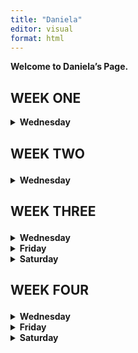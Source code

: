 ```yaml
---
title: "Daniela"
editor: visual
format: html
---
```


**Welcome to Daniela's Page.**

<h2>WEEK ONE</h2>

<details>

<summary><strong>Wednesday</strong></summary>

## **Air quality Data Set**

### **Details for Airquality**

-   **Ozone** : Mean ozone in parts per billion from 1300 to 1500 hours at Roosevelt Island.
-   **Solar .R** : Solar radiation in Langleys on the frequency band 4000-7700 Angstroms from 0800 to 1200 hours tat Central Park.
-   **Wind** : Average wind speed in miles per hour at 0700 and 1000 hours at LaGuardia Airport.
-   **Temp** : Maximum daily temperature in degrees Farenheit at La Guardia Airport.

### **Where is the data source retrieved from?**

-   The data were obtained from the New York State Department of Conservation(ozone data) and the National Weather Service (meteorological data).

#### **What did I learned?**

I learned how to clean a data set through excel and prepare the data. As well, we were introduced to the usage of the pivot tables and how crucial they are to analyze data and clever information for the data set. In my opinion, pivot tables expand even more the capacity to analyze data in multiple forms and variations.

#### **Steps for a data set pivot table/ chart**

**1.** Clean data set

**2.** After cleaning the data set and making sure there's no NA's we can proceed and press command +A and select the data set.

**3.** By selecting "Insert" we can start working on the "pivot table" section

**4.** Then choose which variable will go either on values, rows, columns and filter.

**Pivot Table #1** *Month's Max Airquality*

![](Month's%20Max%20Airquality_RodriguezDaniela%20.png)

![](Month's%20Max%20Airquality%20Chart_RodriguezDaniela%20.png)

**Pivot Table #1 Insight**

-   Max of Solar.R has the highest values across all months ranging from about 250 to 350 units.
-   Max of Temp is the second highest metric, with values around 80-100 units for all months.
-   Month 5 (Likely to be May) has the highest "Max of Solar. R" value.

**Pivot Table #2**

![](Average%20values_RodriguezDaniela%20.png)

![](Average_chart_RodriguezDaniela%20.png)

**Pivot Table #2 Insight**

**1. Analysis pivot table**

-   This analysis provides insights into the seasonal patterns of these air quality metrics, showing how they change throughout the summer months and highlighting the variability in measurements both within and between months.

**2. Metrics Measured**

-   Average Temperature

-   Average Solar Radiation (Solar. R)

-   Average Wind Speed

-   Average Ozone Levels

**3. Temperature Trends**

-   Highest in month 9(September), with an average of 91.2 F

-   Lowest in month 5(May), averaging 232 units

-   Generally increases from May to September

</details>

<h2>

WEEK TWO

</H2>

<details>

<summary><strong>Wednesday</strong></summary>

**Data for Genomic Characterization of Highly Pathogenic H5 Avian Influenza Viruses from Alaska in 2022**

**Citation Information**

-   **Publication Year**:2024
-   **Title**: Data for Genomic Characterization of Highly Pathogenic H5 Avian Influenza Viruses from Alaska in 2022
-   **DOI**: 10.5066/P13RDHRQ
-   **Authors**: Laura C Scott, Christiana A Ahlstrom, Mia K Torchetti
-   **Product Type**: Data Release
-   **Record Source**: USGS Digital Object Identifier Catalog
-   **USGS Organization**: Alaska Science Center

**What is this project about?**

-   This dataset contains genetic information from 2022 on highly pathogenic H5N1 avian influenza (bird flu) viruses. Researchers use this data to track how the virus spread over time and across different regions in Alaska. The data also shows how the virus moved between wild birds, backyard poultry, and mammals, helping scientists understand the patterns of transmission.

**Link to the page**

-   <https://www.usgs.gov/data/data-genomic-characterization-highly-pathogenic-h5-avian-influenza-viruses-alaska-2022>

**Variables for this project**

1.  USDA_ID Sequence_ID
2.  2.Animal_Type
3.  3.Species Borough
4.  4.Collection_Date
5.  5.PB2_genotype
6.  6.PB1_genotype
7.  7.PA_genotype
8.  8.HA_genotype
9.  9.NP_genotype
10. 10.NA_genotype
11. 11.M_genotype
12. 12.NS_genotype
13. 13.AK_genotype

</details>

<h2>

WEEK THREE

</H2>

<details>

<summary><strong>Wednesday</strong></summary>

**Week 3 Wednesday Data Set: Economics_long_ggplot2**

**Details on Wednesday Class**

**1.** I've learned how to use Tableau and its various features to gather data, create dynamic visualizations, and enhance those visuals to make them both insightful and visually appealing."

**2.** How to create a Parameter? For this second part I learned how to create a parameter. First is important to name the parameter and also choose the data type based on the type of data that I am comparing (**float or integer** ).

**3.** After creating a parameter now it's time to create a visualization by dragging variables into columns and rows either **numerical or categorical**

**4.** Now, for the next step, is essential to create a dashboard and display all visualizations. Then just adjust visualization and create special place for each of them.

**Economics_long_ggplot2**

-   This data its composed by 4 columns. The variables are **date**, **variable**, **value**, **value01**

-   Moreover, this data explains and analyzes the trends in consumer spending over time. It helps idnetifying changes in spending behavior, inflation, or economic growth during the given period.

**Link from my dashboard from the Economics_long_ggplot2**

https://public.tableau.com/views/DanielasWednesdayDashboard/Dashboard1?:language=en-US&:sid=&:redirect=auth&:display_count=n&:origin=viz_share_link

</details>

<details>

<summary><strong>Friday</strong></summary>

## **Week 3 Data Set for Midterm Project: Analysis for Organic and Inorganic Data at Bemidji, Minnesota**

**What is this data set about?**

-   This data is about samples collected from soil water at a site in Minnesota where a large oil spill occurred in 1979. The U.S. Geological Survey (USGS) collected these samples in 2018, 2019, and 2021 to study how the oil is breaking down over time.

-   They tested for different chemicals that could indicate natural cleanup processes. Some of these chemicals, if present in high amounts, could be harmful to human health or the environment. The data includes things like organic carbon, ammonium, and other substances to see if the oil spill still poses any risk today.

-   As well, I created my Dashboard for this project:

https://public.tableau.com/views/DanielasBiGDataDashboard/Dashboard1?:language=en-US&:sid=&:redirect=auth&:display_count=n&:origin=viz_share_link

</details>

<details>

<summary><strong>Saturday</strong></summary>

INSERT TEXT HERE

</details>

<h2>

WEEK FOUR

</H2>

<details>

<summary><strong>Wednesday</strong></summary>

INSERT TEXT HERE

</details>

<details>

<summary><strong>Friday</strong></summary>

## Jupyter Lab Work

We learnt Visualization using Python today. For more details please refer to my Jupyter note by clicking the below link.

[Tut_Python_Daniela_092324.ipynb](Tut_Python_Daniela_092324.ipynb)

</details>

<details>

<summary><strong>Saturday</strong></summary>

INSERT TEXT HERE

</details>
